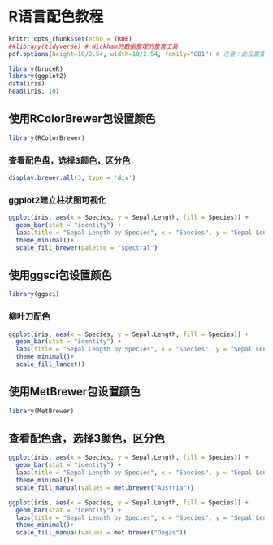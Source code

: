 # R语言配色教程

```r
knitr::opts_chunk$set(echo = TRUE)
##library(tidyverse) # Wickham的数据整理的整套工具
pdf.options(height=10/2.54, width=10/2.54, family="GB1") # 注意：此设置要放在最后
```

```r
library(bruceR)
library(ggplot2)
data(iris)
head(iris, 10)
```

## 使用RColorBrewer包设置颜色
```r
library(RColorBrewer)
```



### 查看配色盘，选择3颜色，区分色
```r
display.brewer.all(3, type = 'div')
```


### ggplot2建立柱状图可视化
```r
ggplot(iris, aes(x = Species, y = Sepal.Length, fill = Species)) +
  geom_bar(stat = "identity") +
  labs(title = "Sepal Length by Species", x = "Species", y = "Sepal Length") +
  theme_minimal()+
  scale_fill_brewer(palette = "Spectral")

```





## 使用ggsci包设置颜色
```r
library(ggsci)
```


### 柳叶刀配色

```r
ggplot(iris, aes(x = Species, y = Sepal.Length, fill = Species)) +
  geom_bar(stat = "identity") +
  labs(title = "Sepal Length by Species", x = "Species", y = "Sepal Length") +
  theme_minimal()+
  scale_fill_lancet()
```


## 使用MetBrewer包设置颜色

```r
library(MetBrewer)
```


## 查看配色盘，选择3颜色，区分色
```r
ggplot(iris, aes(x = Species, y = Sepal.Length, fill = Species)) +
  geom_bar(stat = "identity") +
  labs(title = "Sepal Length by Species", x = "Species", y = "Sepal Length") +
  theme_minimal()+
  scale_fill_manual(values = met.brewer("Austria"))

```



```r
ggplot(iris, aes(x = Species, y = Sepal.Length, fill = Species)) +
  geom_bar(stat = "identity") +
  labs(title = "Sepal Length by Species", x = "Species", y = "Sepal Length") +
  theme_minimal()+
  scale_fill_manual(values = met.brewer("Degas"))
```


